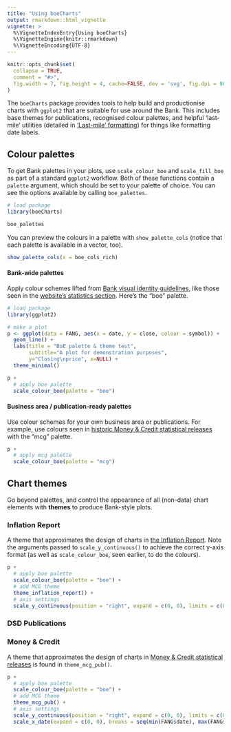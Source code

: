 ```yaml
---
title: "Using boeCharts"
output: rmarkdown::html_vignette
vignette: >
  %\VignetteIndexEntry{Using boeCharts}
  %\VignetteEngine{knitr::rmarkdown}
  %\VignetteEncoding{UTF-8}
---
```


```r
knitr::opts_chunk$set(
  collapse = TRUE,
  comment = "#>",
  fig.width = 7, fig.height = 4, cache=FALSE, dev = 'svg', fig.dpi = 96
)

```

The `boeCharts` package provides tools to help build and productionise charts with `ggplot2` that are suitable for use around the Bank. This includes base themes for publications, recognised colour palettes, and helpful 'last-mile' utilities (detailed in ['Last-mile' formatting](last-mile-formatting.html)) for things like formatting date labels.

## Colour palettes

To get Bank palettes in your plots, use `scale_colour_boe` and `scale_fill_boe` as part of a standard `ggplot2` workflow. Both of these functions contain a `palette` argument, which should be set to your palette of choice. You can see the options available by calling `boe_palettes`.

```r
# load package
library(boeCharts)

boe_palettes
```

You can preview the colours in a palette with `show_palette_cols` (notice that each palette is available in a vector, too).

```r
show_palette_cols(x = boe_cols_rich)
```

#### Bank-wide palettes

Apply colour schemes lifted from [Bank visual identity guidelines](http://intranet/BankNews/Pages/Updated-visual-identity-g-636195499604295252.aspx), like those seen in the [website's statistics section](https://www.bankofengland.co.uk/statistics/visual-summaries/effective-interest-rates). Here's the "boe" palette.

```r
# load package
library(ggplot2)

# make a plot
p <- ggplot(data = FANG, aes(x = date, y = close, colour = symbol)) +
  geom_line() +
  labs(title = "BoE palette & theme test",
       subtitle="A plot for demonstration purposes",
       y="Closing\nprice", x=NULL) +
  theme_minimal()

p +
  # apply boe palette
  scale_colour_boe(palette = "boe")

```

#### Business area / publication-ready palettes

Use colour schemes for your own business area or publications. For example, use colours seen in [historic Money & Credit statistical releases](https://www.bankofengland.co.uk/-/media/boe/files/statistics/money-and-credit/2017/october-2017.pdf?la=en&hash=F91456AC176039665F053EEE634CC2DB6D2DA506) with the "mcg" palette.

```r

p +
  # apply mcg palette
  scale_colour_boe(palette = "mcg")

```


## Chart themes

Go beyond palettes, and control the appearance of all (non-data) chart elements with **themes** to produce Bank-style plots.

### Inflation Report

A theme that approximates the design of charts in [the Inflation Report](https://www.bankofengland.co.uk/inflation-report/2018/august-2018/the-labour-market-and-pay). Note the arguments passed to `scale_y_continuous()` to achieve the correct y-axis format (as well as `scale_colour_boe`, seen earlier, to do the colours).

```r

p +
  # apply boe palette
  scale_colour_boe(palette = "boe") +
  # add MCG theme
  theme_inflation_report() +
  # axis settings
  scale_y_continuous(position = "right", expand = c(0, 0), limits = c(0, 1250), breaks = seq(0, 1250, 250))
```

### DSD Publications

### Money & Credit

A theme that approximates the design of charts in [Money & Credit statistical releases](https://www.bankofengland.co.uk/statistics/money-and-credit/2018/may-2018) is found in `theme_mcg_pub()`.

```r

p +
  # apply boe palette
  scale_colour_boe(palette = "boe") +
  # add MCG theme
  theme_mcg_pub() +
  # axis settings
  scale_y_continuous(position = "right", expand = c(0, 0), limits = c(0, 1250), breaks = seq(0, 1250, 250)) +
  scale_x_date(expand = c(0, 0), breaks = seq(min(FANG$date), max(FANG$date), by = "3 months"), labels = boe_date_labels())
```
